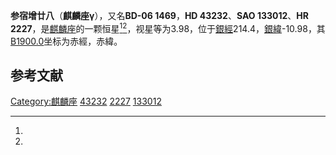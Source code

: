 {{Starbox begin
| name = 麒麟座γ
}}
{{Starbox observe
| epoch = [[J2000.0|J2000.0]]
| constell = [[麒麟座|麒麟座]]<ref name=SIMBAD>{{cite web
 | url=http://simbad.u-strasbg.fr/simbad/sim-id?Ident=HR+2227
 | title=Pulsating variable Star
 | publisher=Centre de Données astronomiques de Strasbourg
 | work=SIMBAD
 | accessdate=2012-07-13
 | archive-date=2016-03-17
 | archive-url=https://web.archive.org/web/20160317214004/http://simbad.u-strasbg.fr/simbad/sim-id?Ident=HR+2227
 | dead-url=no
 }}</ref><ref name=DATA>{{cite web
 | url=http://vizier.u-strasbg.fr/viz-bin/VizieR-5?-out.add=.&-source=5050&-corr=PK=HR&-out.max=9999&HR=2227
 | title=VizieR Detailed Page
 | accessdate=2012-07-13
 | archive-date=2016-03-05
 | archive-url=https://web.archive.org/web/20160305022539/http://vizier.u-strasbg.fr/viz-bin/VizieR-5?-out.add=.&-source=5050&-corr=PK=HR&-out.max=9999&HR=2227
 | dead-url=no
 }}</ref>
| 星官 = 
| ra = {{RA|6|14|51.3}}<ref name=SIMBAD /><ref name=DATA />
| dec = {{DEC|-6|16|29}}<ref name=SIMBAD /><ref name=DATA />
| appmag_v = 3.98<ref name=SIMBAD /><ref name=DATA />
}}
{{Starbox character
| class = K1.5IIIBa0.3<ref name=SIMBAD /><ref name=DATA />
| b-v = 1.32<ref name=SIMBAD /><ref name=DATA />
| u-b = 1.41<ref name=SIMBAD /><ref name=DATA />
| r-i = 0.64<ref name=SIMBAD /><ref name=DATA />
| variable = 
}}
{{Starbox astrometry
| radial_v = 1.41
| prop_mo_ra = -5
| parallax = 0.013
| p_error = 
}}
{{Starbox catalog
| names =BD-06 1469，[[SAO星表|SAO]] 133012，[[HD星表|HD]] 43232，[[HR星表|HR]] 2227}}
{{Starbox reference |Simbad=HR+2227}}
{{Starbox end}}

'''参宿增廿八'''（'''麒麟座γ'''），又名'''BD-06 1469'''，'''HD 43232'''、'''SAO 133012'''、'''HR 2227'''，是[[麒麟座|麒麟座]]的一颗恒星<ref name=SIMBAD /><ref name=DATA />，视星等为3.98，位于[[銀道座標系|銀經]]214.4，[[銀道座標系|銀緯]]-10.98，其[[B1900.0|B1900.0]]坐标为赤經{{RA|6|9|58.6}}，赤緯{{DEC|-6|-10.98|39}}。

== 参考文献 ==
{{reflist}}

{{star-stub}}

{{麒麟座恒星}}
{{星官|参宿|7|39}}
[[Category:麒麟座|Category:麒麟座]]
[[Category:HD和HDE天體|43232]]
[[Category:HR天體|2227]]
[[Category:SAO天體|133012]]